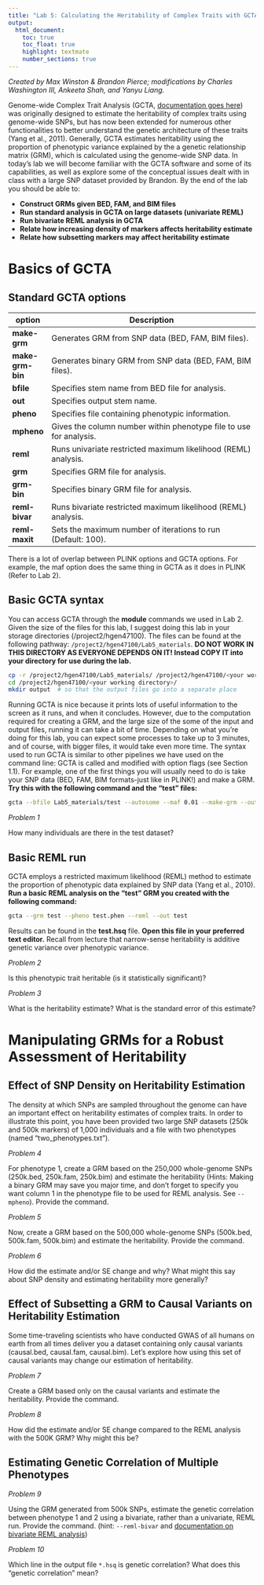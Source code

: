 ```yaml
---
title: "Lab 5: Calculating the Heritability of Complex Traits with GCTA"
output:
  html_document:
    toc: true
    toc_float: true
    highlight: textmate
    number_sections: true
---
```


*Created by Max Winston & Brandon Pierce; modifications by Charles Washington III, Ankeeta Shah, and Yanyu Liang.*

Genome-wide Complex Trait Analysis (GCTA, [documentation goes here](https://cnsgenomics.com/software/gcta)) was originally designed to estimate the heritability of complex traits using genome-wide SNPs, but has now been extended for numerous other functionalities to better understand the genetic architecture of these traits (Yang et al., 2011). Generally, GCTA estimates heritability using the proportion of phenotypic variance explained by the a genetic relationship matrix (GRM), which is calculated using the genome-wide SNP data. In today's lab we will become familiar with the GCTA software and some of its capabilities, as well as explore some of the conceptual issues dealt with in class with a large SNP dataset provided by Brandon. By the end of the lab you should be able to:

- **Construct GRMs given BED, FAM, and BIM files**  
- **Run standard analysis in GCTA on large datasets (univariate REML)**  
- **Run bivariate REML analysis in GCTA**
- **Relate how increasing density of markers affects heritability estimate**
- **Relate how subsetting markers may affect heritability estimate**

# Basics of GCTA

## Standard GCTA options  

option                        |     Description
----------                    |   ---------------------------------------------------------
**make-grm**                  |   Generates GRM from SNP data (BED, FAM, BIM files).
**make-grm-bin**              |   Generates binary GRM from SNP data (BED, FAM, BIM files).
**bfile**                     |   Specifies stem name from BED file for analysis.
**out**                       |   Specifies output stem name.
**pheno**                     |   Specifies file containing phenotypic information.
**mpheno**                    |   Gives the column number within phenotype file to use for analysis.
**reml**                      |   Runs univariate restricted maximum likelihood (REML) analysis.
**grm**                       |   Specifies GRM file for analysis.
**grm-bin**                   |   Specifies binary GRM file for analysis.
**reml-bivar**                |   Runs bivariate restricted maximum likelihood (REML) analysis.
**reml-maxit**                |   Sets the maximum number of iterations to run (Default: 100).

There is a lot of overlap between PLINK options and GCTA options. For example, the maf option does the same thing in GCTA as it does in PLINK (Refer to Lab 2).

## Basic GCTA syntax

You can access GCTA through the **module** commands we used in Lab 2. Given the size of the files for this lab, I suggest doing this lab in your storage directories (/project2/hgen47100). The files can be found at the following pathway: `/project2/hgen47100/Lab5_materials`. **DO NOT WORK IN THIS DIRECTORY AS EVERYONE DEPENDS ON IT! Instead COPY IT into your directory for use during the lab.**

```bash
cp -r /project2/hgen47100/Lab5_materials/ /project2/hgen47100/<your working directory>/
cd /project2/hgen47100/<your working directory>/
mkdir output  # so that the output files go into a separate place
```


Running GCTA is nice because it prints lots of useful information to the screen as it runs, and when it concludes. However, due to the computation required for creating a GRM, and the large size of the some of the input and output files, running it can take a bit of time. Depending on what you're doing for this lab, you can expect some processes to take up to 3 minutes, and of course, with bigger files, it would take even more time. The syntax used to run GCTA is similar to other pipelines we have used on the command line: GCTA is called and modified with option flags (see Section 1.1). For example, one of the first things you will usually need to do is take your SNP data (BED, FAM, BIM formats-just like in PLINK!) and make a GRM. **Try this with the following command and the "test" files:**

```bash
gcta --bfile Lab5_materials/test --autosome --maf 0.01 --make-grm --out output/test
```

*Problem 1*

How many individuals are there in the test dataset?

## Basic REML run

GCTA employs a restricted maximum likelihood (REML) method to estimate the proportion of phenotypic data explained by SNP data (Yang et al., 2010). **Run a basic REML analysis on the "test" GRM you created with the following command:**

```bash
gcta --grm test --pheno test.phen --reml --out test
```

Results can be found in the **test.hsq** file. **Open this file in your preferred text editor.** Recall from lecture that narrow-sense heritability is additive genetic variance over phenotypic variance.


*Problem 2*

Is this phenotypic trait heritable (is it statistically significant)?

*Problem 3*

What is the heritability estimate? What is the standard error of this estimate?


# Manipulating GRMs for a Robust Assessment of Heritability

## Effect of SNP Density on Heritability Estimation

The density at which SNPs are sampled throughout the genome can have an important effect on heritability estimates of complex traits. In order to illustrate this point, you have been provided two large SNP datasets (250k and 500k markers) of 1,000 individuals and a file with two phenotypes (named "two_phenotypes.txt"). 

*Problem 4*

For phenotype 1, create a GRM based on the 250,000 whole-genome SNPs (250k.bed, 250k.fam, 250k.bim) and estimate the heritability (Hints: Making a binary GRM may save you major time, and don't forget to specify you want column 1 in the phenotype file to be used for REML analysis. See `--mpheno`). Provide the command.

*Problem 5*

Now, create a GRM based on the 500,000 whole-genome SNPs (500k.bed, 500k.fam, 500k.bim) and estimate the heritability. Provide the command.

*Problem 6*

How did the estimate and/or SE change and why? What might this say about SNP density and estimating heritability more generally?

## Effect of Subsetting a GRM to Causal Variants on Heritability Estimation

Some time-traveling scientists who have conducted GWAS of all humans on earth from all times deliver you a dataset containing only causal variants (causal.bed, causal.fam, causal.bim). Let's explore how using this set of causal variants may change our estimation of heritability.

*Problem 7*

Create a GRM based only on the causal variants and estimate the heritability. Provide the command.

*Problem 8*

How did the estimate and/or SE change compared to the REML analysis with the 500K GRM? Why might this be?


## Estimating Genetic Correlation of Multiple Phenotypes

*Problem 9*

Using the GRM generated from 500k SNPs, estimate the genetic correlation between phenotype 1 and 2 using a bivariate, rather than a univariate, REML run. Provide the command. (hint: `--reml-bivar` and [documentation on bivariate REML analysis](https://cnsgenomics.com/software/gcta/#BivariateGREMLanalysis))

*Problem 10*

Which line in the output file `*.hsq` is genetic correlation? What does this "genetic correlation" mean? 


